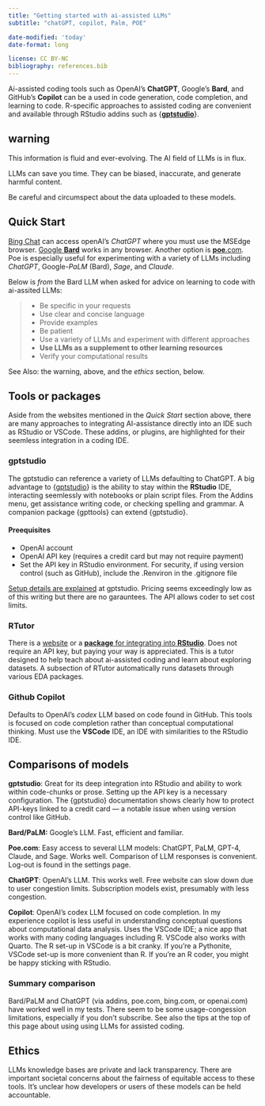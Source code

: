 ```yaml
---
title: "Getting started with ai-assisted LLMs"
subtitle: "chatGPT, copilot, Palm, POE"

date-modified: 'today'
date-format: long

license: CC BY-NC  
bibliography: references.bib
---
```


Ai-assisted coding tools such as OpenAI's **ChatGPT**, Google's **Bard**, and GitHub's **Copilot** can be a used in code generation, code completion, and learning to code. R-specific approaches to assisted coding are convenient and available through RStudio addins such as {[**gptstudio**](#0)}.

::: {.callout-warning collapse="true"}
## warning

This information is fluid and ever-evolving. The AI field of LLMs is in flux.

LLMs can save you time. They can be biased, inaccurate, and generate harmful content.

Be careful and circumspect about the data uploaded to these models.
:::

## Quick Start

[Bing Chat](https://www.microsoft.com/en-us/edge/features/bing-chat) can access openAI's *ChatGPT* where you must use the MSEdge browser. [Google **Bard**](https://bard.google.com) works in any browser. Another option is [**poe**.com](https://poe.com). Poe is especially useful for experimenting with a variety of LLMs including *ChatGPT*, Google-*PaLM* (Bard), *Sage*, and *Claude*.

Below is *from* the Bard LLM when asked for advice on learning to code with ai-assited LLMs:

> -   Be specific in your requests
> -   Use clear and concise language
> -   Provide examples
> -   Be patient
> -   Use a variety of LLMs and experiment with different approaches
> -   **Use LLMs as a supplement to other learning resources**
> -   Verify your computational results

See Also: the warning, above, and the *ethics* section, below.

## Tools or packages

Aside from the websites mentioned in the *Quick Start* section above, there are many approaches to integrating AI-assistance directly into an IDE such as RStudio or VSCode. These addins, or plugins, are highlighted for their seemless integration in a coding IDE.

### gptstudio

The gptstudio can reference a variety of LLMs defaulting to ChatGPT. A big advantage to {[gptstudio](https://michelnivard.github.io/gptstudio/)} is the ability to stay within the **RStudio** IDE, interacting seemlessly with notebooks or plain script files. From the Addins menu, get assistance writing code, or checking spelling and grammar. A companion package {gpttools} can extend {gptstudio}.

#### Preequisites

-   OpenAI account
-   OpenAI API key (requires a credit card but may not require payment)
-   Set the API key in RStudio environment. For security, if using version control (such as GitHub), include the .Renviron in the .gitignore file

[Setup details are explained](https://michelnivard.github.io/gptstudio/#prerequisites) at gptstudio. Pricing seems exceedingly low as of this writing but there are no garauntees. The API allows coder to set cost limits.

### RTutor

There is a [website](https://rtutor.ai/) or a [**package** for integrating into **RStudio**](https://github.com/gexijin/RTutor). Does not require an API key, but paying your way is appreciated. This is a tutor designed to help teach about ai-assisted coding and learn about exploring datasets. A subsection of RTutor automatically runs datasets through various EDA packages.

### Github Copilot

Defaults to OpenAI's *codex* LLM based on code found in GitHub. This tools is focused on code completion rather than conceptual computational thinking. Must use the **VSCode** IDE, an IDE with similarities to the RStudio IDE.

## Comparisons of models

**gptstudio**: Great for its deep integration into RStudio and ability to work within code-chunks or prose. Setting up the API key is a necessary configuration. The {gptstudio} documentation shows clearly how to protect API-keys linked to a credit card --- a notable issue when using version control like GitHub.

**Bard/PaLM:** Google's LLM. Fast, efficient and familiar.

**Poe.com**: Easy access to several LLM models: ChatGPT, PaLM, GPT-4, Claude, and Sage. Works well. Comparison of LLM responses is convenient. Log-out is found in the settings page.

**ChatGPT**: OpenAI's LLM. This works well. Free website can slow down due to user congestion limits. Subscription models exist, presumably with less congestion.

**Copilot**: OpenAI's codex LLM focused on code completion. In my experience copilot is less useful in understanding conceptual questions about computational data analysis. Uses the VSCode IDE; a nice app that works with many coding languages including R. VSCode also works with Quarto. The R set-up in VSCode is a bit cranky. If you're a Pythonite, VSCode set-up is more convenient than R. If you're an R coder, you might be happy sticking with RStudio.

### Summary comparison

Bard/PaLM and ChatGPT (via addins, poe.com, bing.com, or openai.com) have worked well in my tests. There seem to be some usage-congession limitations, especially if you don't subscribe. See also the tips at the top of this page about using using LLMs for assisted coding.

## Ethics

LLMs knowledge bases are private and lack transparency. There are important societal concerns about the fairness of equitable access to these tools. It's unclear how developers or users of these models can be held accountable.
